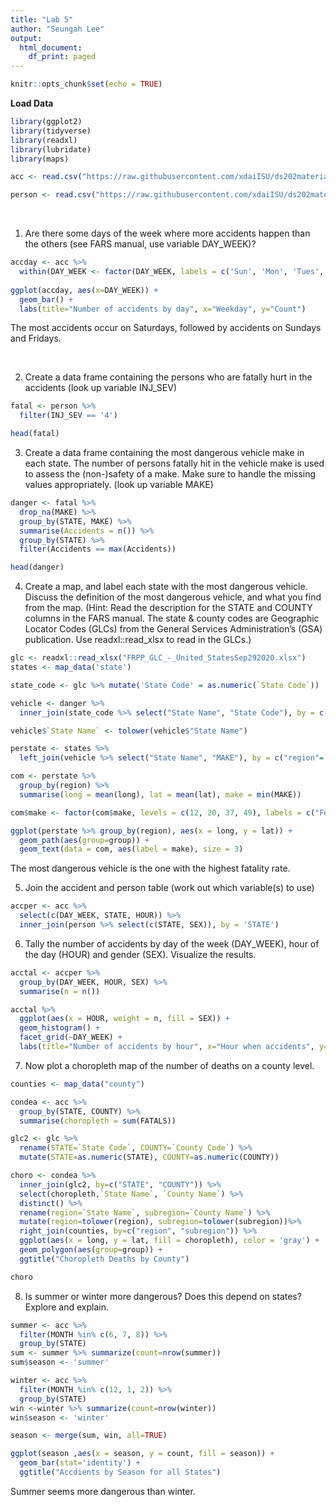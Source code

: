 ```yaml
---
title: "Lab 5"
author: "Seungah Lee"
output:
  html_document:
    df_print: paged
---
```


```r
knitr::opts_chunk$set(echo = TRUE)
```

**Load Data**

```r
library(ggplot2)
library(tidyverse)
library(readxl)
library(lubridate)
library(maps)
```


```r
acc <- read.csv("https://raw.githubusercontent.com/xdaiISU/ds202materials/master/hwlabs/fars2017/accident.csv", stringsAsFactors = FALSE)

person <- read.csv("https://raw.githubusercontent.com/xdaiISU/ds202materials/master/hwlabs/fars2017/person.csv", stringsAsFactors = FALSE)
```


<br>

1. Are there some days of the week where more accidents happen than the others (see FARS manual, use variable DAY_WEEK)?

```r
accday <- acc %>%
  within(DAY_WEEK <- factor(DAY_WEEK, labels = c('Sun', 'Mon', 'Tues', 'Wed', 'Thurs', 'Fri', 'Sat')))
  
ggplot(accday, aes(x=DAY_WEEK)) + 
  geom_bar() +
  labs(title="Number of accidents by day", x="Weekday", y="Count")
```

The most accidents occur on Saturdays, followed by accidents on Sundays and Fridays.

<br>

2. Create a data frame containing the persons who are fatally hurt in the accidents (look up variable INJ_SEV)

```r
fatal <- person %>%
  filter(INJ_SEV == '4')

head(fatal)
```

3. Create a data frame containing the most dangerous vehicle make in each state. The number of persons fatally hit in the vehicle make is used to assess the (non-)safety of a make. Make sure to handle the missing values appropriately. (look up variable MAKE)

```r
danger <- fatal %>%
  drop_na(MAKE) %>%
  group_by(STATE, MAKE) %>%
  summarise(Accidents = n()) %>%
  group_by(STATE) %>%
  filter(Accidents == max(Accidents))

head(danger)
```

4. Create a map, and label each state with the most dangerous vehicle. Discuss the definition of the most dangerous vehicle, and what you find from the map. (Hint: Read the description for the STATE and COUNTY columns in the FARS manual. The state & county codes are Geographic Locator Codes (GLCs) from the General Services Administration’s (GSA) publication. Use readxl::read_xlsx to read in the GLCs.)


```r
glc <- readxl::read_xlsx("FRPP_GLC_-_United_StatesSep292020.xlsx")
states <- map_data('state')

state_code <- glc %>% mutate('State Code' = as.numeric(`State Code`))

vehicle <- danger %>%
  inner_join(state_code %>% select("State Name", "State Code"), by = c("STATE" = "State Code")) %>% distinct()

vehicle$`State Name` <- tolower(vehicle$"State Name")

perstate <- states %>%
  left_join(vehicle %>% select("State Name", "MAKE"), by = c("region"= "State Name"))

com <- perstate %>% 
  group_by(region) %>%
  summarise(long = mean(long), lat = mean(lat), make = min(MAKE))

com$make <- factor(com$make, levels = c(12, 20, 37, 49), labels = c("Ford", "Chevrolet", "Honda", "Toyota"))

ggplot(perstate %>% group_by(region), aes(x = long, y = lat)) + 
  geom_path(aes(group=group)) + 
  geom_text(data = com, aes(label = make), size = 3)
```

The most dangerous vehicle is the one with the highest fatality rate.


5. Join the accident and person table (work out which variable(s) to use)

```r
accper <- acc %>%
  select(c(DAY_WEEK, STATE, HOUR)) %>%
  inner_join(person %>% select(c(STATE, SEX)), by = 'STATE')
```

6. Tally the number of accidents by day of the week (DAY_WEEK), hour of the day (HOUR) and gender (SEX). Visualize the results.

```r
acctal <- accper %>%
  group_by(DAY_WEEK, HOUR, SEX) %>%
  summarise(n = n())

acctal %>%
  ggplot(aes(x = HOUR, weight = n, fill = SEX)) +
  geom_histogram() +
  facet_grid(~DAY_WEEK) +
  labs(title="Number of accidents by hour", x="Hour when accidents", y="Total Accidents", fill="Gender")
```

7. Now plot a choropleth map of the number of deaths on a county level.


```r
counties <- map_data("county")

condea <- acc %>% 
  group_by(STATE, COUNTY) %>% 
  summarise(choropleth = sum(FATALS))

glc2 <- glc %>% 
  rename(STATE=`State Code`, COUNTY=`County Code`) %>% 
  mutate(STATE=as.numeric(STATE), COUNTY=as.numeric(COUNTY))

choro <- condea %>% 
  inner_join(glc2, by=c("STATE", "COUNTY")) %>% 
  select(choropleth,`State Name`, `County Name`) %>% 
  distinct() %>%
  rename(region=`State Name`, subregion=`County Name`) %>% 
  mutate(region=tolower(region), subregion=tolower(subregion))%>% 
  right_join(counties, by=c("region", "subregion")) %>%
  ggplot(aes(x = long, y = lat, fill = choropleth), color = 'gray') +
  geom_polygon(aes(group=group)) +
  ggtitle("Choropleth Deaths by County")

choro
```


8. Is summer or winter more dangerous? Does this depend on states? Explore and explain.

```r
summer <- acc %>%  
  filter(MONTH %in% c(6, 7, 8)) %>% 
  group_by(STATE) 
sum <- summer %>% summarize(count=nrow(summer))
sum$season <- 'summer'

winter <- acc %>%  
  filter(MONTH %in% c(12, 1, 2)) %>% 
  group_by(STATE) 
win <-winter %>% summarize(count=nrow(winter))
win$season <- 'winter'

season <- merge(sum, win, all=TRUE)

ggplot(season ,aes(x = season, y = count, fill = season)) +
  geom_bar(stat='identity') +
  ggtitle("Accdients by Season for all States")
```

Summer seems more dangerous than winter.